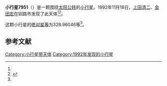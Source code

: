 {{Infobox planet
| bgcolour = #FFFFC0
| name = 7951
| symbol = 
| image = 
| caption = 
| discovery = yes
| discovery_ref = 
| discoverer = [[上田清二|上田清二]]、[[金田宏|金田宏]]
| discovery_site = [[钏路市|钏路市]] 
| discovered = 1992年11月18日
| designations = yes
| mp_name = 
| named_after = 
| alt_names = 1992 WC2/ 1964 TG1 / 1975 TZ1 / 1988 CL7
| mp_category = [[主带小行星|主带小行星]]
| orbit_ref = <ref name="a">[http://ssd.jpl.nasa.gov/sbdb.cgi?sstr=7951 7951] {{Wayback|url=http://ssd.jpl.nasa.gov/sbdb.cgi?sstr=7951 |date=20210717070527 }}，小行星數據庫瀏覽器（JPL Small-Body Database Browser）－[[美国国家航空航天局|美国国家航空航天局]]喷气推进实验室</ref>
| epoch = 2456400.5 (2013年4月18日更新)
| aphelion = {{convert|3.6659232|AU|km|3|abbr=on|lk=out}}
| perihelion = {{convert|2.6314510|AU|km|3|abbr=on}}
| semimajor = {{convert|3.1486871|AU|km|3|abbr=on}}
| eccentricity = 0.1642704
| period = 2040.763456 [[日|日]]<br />5.59[[儒略年|儒略年]]
| avg_speed = 
| inclination = 0.36360
| asc_node = 77.22253
| mean_anomaly = 
| arg_peri = 328.96046
| satellites = 
| physical_characteristics = yes
| dimensions = 
| mass = 
| density = 
| surface_grav = 
| escape_velocity = 
| sidereal_day = 
| axial_tilt = 
| pole_ecliptic_lat = 
| pole_ecliptic_lon = 
| albedo = 
| temperatures= 
| temp_name1 = 
| mean_temp_1 = 
| max_temp_1 = 
| temp_name2 = 
| max_temp_2 = 
| spectral_type = 
| abs_magnitude = 328.96046
}}

'''小行星7951'''（{{lang-en|7951}}）是一颗围绕[[太阳|太阳]][[公转|公转]]的[[小行星|小行星]]。1992年11月18日，[[上田清二|上田清二]]、[[金田宏|金田宏]]在钏路市发现了此天体<ref name="a" /><ref>{{cite news|title=小行星列表|url=http://cfa-www.harvard.edu/iau/lists/NumberedMPs.txt|accessdate=2013-07-08|newspaper=哈佛大学|archive-date=2008-05-17|archive-url=https://web.archive.org/web/20080517010638/http://cfa-www.harvard.edu/iau/lists/NumberedMPs.txt|dead-url=no}}</ref>。

这颗小行星的[[绝对星等|绝对星等]]为328.96046等<ref name="a" />。

==参考文献==
{{reflist}}
{{Minor Planet Number|[[小行星7950|小行星7950]]|[[小行星7952|小行星7952]]}}

{{小天体}}

[[Category:小行星带天体|Category:小行星带天体]]
[[Category:1992年发现的小行星|Category:1992年发现的小行星]]

{{asteroid-stub}}